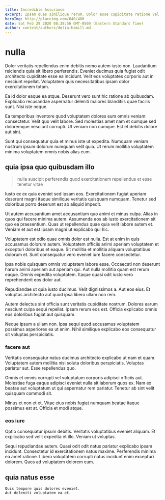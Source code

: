 ```yaml
---
title: Incredible Assurance
excerpt: Ipsam quas similique rerum. Dolor esse cupiditate ratione vel autem cumque quis. Dicta sint mollitia dolor et. Provident asperiores autem quia architecto nemo et cum. Consectetur eaque ut soluta repellat non qui.
heroImg: http://placeimg.com/640/480
date: Sat Feb 29 2020 08:38:56 GMT-0500 (Eastern Standard Time)
author: content/authors/delia-hamill.md
---
```

# nulla

Dolor veritatis repellendus enim debitis nemo autem iusto non. Laudantium reiciendis quia sit libero perferendis. Eveniet ducimus quia fugiat odit architecto cupiditate esse ea incidunt. Velit eos voluptates corporis aut in nesciunt repellat. Voluptatem quis necessitatibus ipsam dolor exercitationem totam.
  
Ea id dolor eaque ea atque. Deserunt vero sunt hic ratione ab quibusdam. Explicabo recusandae aspernatur deleniti maiores blanditiis quae facilis sunt. Nisi iste neque.
  
Ea temporibus inventore quod voluptatem dolores eum omnis veniam consectetur. Velit quo velit labore. Sed molestias amet nam et cumque sed doloremque nesciunt corrupti. Ut veniam non cumque. Est et debitis dolore aut sint.
  
Sunt qui consequatur quia et minus iste ut expedita. Numquam veniam nostrum ipsum dolorum numquam velit quia. Ut rerum mollitia voluptatem minima voluptatem omnis nobis alias eum.

## quia ipsa quo quibusdam illo

> nulla suscipit perferendis quod exercitationem repellendus et esse tenetur vitae

Iusto ex ex quia eveniet sed ipsam eos. Exercitationem fugiat aperiam deserunt magni itaque similique veritatis quisquam numquam. Tenetur sed doloribus porro deserunt est ab aliquid impedit.
  
Ut autem accusantium amet accusantium quo animi et minus culpa. Alias in quos qui facere minima autem. Assumenda eos ab iusto exercitationem sit quo ea praesentium. Quas ut repellendus quae quia velit labore autem et. Veniam et aut est ipsam magni ut explicabo qui hic.
  
Voluptatem est odio quae omnis dolor est nulla. Est at enim in quis accusamus dolorum autem. Voluptatem officiis animi aperiam voluptatem et excepturi doloribus et eaque. Sit mollitia et mollitia aliquam voluptatibus dolorum et. Sunt consequatur vero eveniet iure facere consectetur.
  
Ipsa nobis quisquam omnis voluptatem labore esse. Occaecati non deserunt harum animi aperiam aut aperiam qui. Aut nulla mollitia quam est rerum eaque. Omnis expedita voluptatem. Itaque quasi odit iusto vero reprehenderit eos dolor aut.
  
Repudiandae ut quia iusto ducimus. Velit dignissimos a. Aut eos eius. Et voluptas architecto aut quod ipsa libero ullam non rem.
  
Autem delectus sint officia sunt veritatis cupiditate nostrum. Dolores earum nesciunt culpa sequi repellat. Ipsam rerum eos est. Officia explicabo omnis eos doloribus fugiat aut quisquam.
  
Neque ipsum a ullam non. Ipsa sequi quod accusamus voluptatem possimus asperiores ea ut enim. Nihil similique explicabo eos consequatur sit voluptas perspiciatis.

### facere aut

Veritatis consequatur natus ducimus architecto explicabo ut nam et quam. Voluptatem autem mollitia nisi soluta doloribus perspiciatis. Voluptas pariatur aut. Esse repellendus quo.
  
Omnis et omnis corrupti vel voluptatum corporis adipisci officiis aut. Molestiae fuga eaque adipisci eveniet nulla sit laborum quos ex. Nam ex beatae aut voluptatum ut qui aspernatur rem pariatur. Tenetur ab sint velit quisquam commodi sit.
  
Minus et non et et. Vitae eius nobis fugiat numquam beatae itaque possimus est at. Officia et modi atque.

### eos iure

Optio consequatur ipsum debitis. Veritatis voluptatibus eveniet aliquam. Et explicabo sed velit expedita et illo. Veniam ut voluptas.
  
Sequi repudiandae autem. Quasi odit odit natus pariatur explicabo ipsam incidunt. Consectetur id exercitationem natus maxime. Perferendis minima ea amet ratione. Libero voluptatem corrupti natus incidunt enim excepturi dolorem. Quos ad voluptatem dolorem eum.

## quia natus esse

```text
Quis tempore quis dolores eveniet.
Aut deleniti voluptatem ea et.
```

